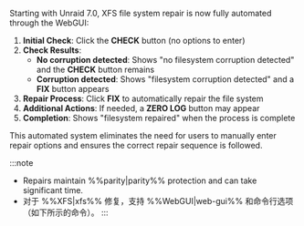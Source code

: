 Starting with Unraid 7.0, XFS file system repair is now fully automated through the WebGUI:

1. **Initial Check**: Click the **CHECK** button (no options to enter)
2. **Check Results**:
   - **No corruption detected**: Shows "no filesystem corruption detected" and the **CHECK** button remains
   - **Corruption detected**: Shows "filesystem corruption detected" and a **FIX** button appears
3. **Repair Process**: Click **FIX** to automatically repair the file system
4. **Additional Actions**: If needed, a **ZERO LOG** button may appear
5. **Completion**: Shows "filesystem repaired" when the process is complete

This automated system eliminates the need for users to manually enter repair options and ensures the correct repair sequence is followed.

:::note

- Repairs maintain %%parity|parity%% protection and can take significant time.
- 对于 %%XFS|xfs%% 修复，支持 %%WebGUI|web-gui%% 和命令行选项（如下所示的命令）。
  :::
